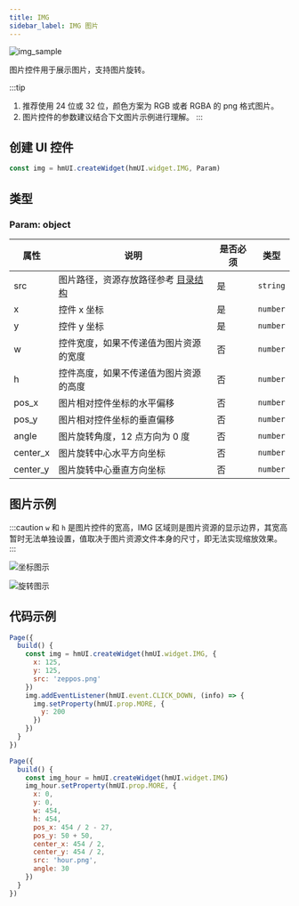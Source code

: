 ```yaml
---
title: IMG
sidebar_label: IMG 图片
---
```


![img_sample](/img/api/img_sample.jpg)

图片控件用于展示图片，支持图片旋转。

:::tip
1. 推荐使用 24 位或 32 位，颜色方案为 RGB 或者 RGBA 的 png 格式图片。
2. 图片控件的参数建议结合下文图片示例进行理解。
:::

## 创建 UI 控件

```js
const img = hmUI.createWidget(hmUI.widget.IMG, Param)
```

## 类型

### Param: object

| 属性     | 说明                                                                                        | 是否必须 | 类型     |
| -------- | ------------------------------------------------------------------------------------------- | -------- | -------- |
| src      | 图片路径，资源存放路径参考 [目录结构](../../../../guides/architecture/folder-structure.mdx) | 是       | `string` |
| x        | 控件 x 坐标                                                                                 | 是       | `number` |
| y        | 控件 y 坐标                                                                                 | 是       | `number` |
| w        | 控件宽度，如果不传递值为图片资源的宽度                                                    | 否       | `number` |
| h        | 控件高度，如果不传递值为图片资源的高度                                                    | 否       | `number` |
| pos_x    | 图片相对控件坐标的水平偏移                                                                  | 否       | `number` |
| pos_y    | 图片相对控件坐标的垂直偏移                                                                  | 否       | `number` |
| angle    | 图片旋转角度，12 点方向为 0 度                                                              | 否       | `number` |
| center_x | 图片旋转中心水平方向坐标                                                                    | 否       | `number` |
| center_y | 图片旋转中心垂直方向坐标                                                                    | 否       | `number` |

## 图片示例

:::caution
`w` 和 `h` 是图片控件的宽高，IMG 区域则是图片资源的显示边界，其宽高暂时无法单独设置，值取决于图片资源文件本身的尺寸，即无法实现缩放效果。
:::

![坐标图示](/img/api/img_pos.jpg)

![旋转图示](/img/api/img_angle.jpg)

## 代码示例

```js
Page({
  build() {
    const img = hmUI.createWidget(hmUI.widget.IMG, {
      x: 125,
      y: 125,
      src: 'zeppos.png'
    })
    img.addEventListener(hmUI.event.CLICK_DOWN, (info) => {
      img.setProperty(hmUI.prop.MORE, {
        y: 200
      })
    })
  }
})
```

```js
Page({
  build() {
    const img_hour = hmUI.createWidget(hmUI.widget.IMG)
    img_hour.setProperty(hmUI.prop.MORE, {
      x: 0,
      y: 0,
      w: 454,
      h: 454,
      pos_x: 454 / 2 - 27,
      pos_y: 50 + 50,
      center_x: 454 / 2,
      center_y: 454 / 2,
      src: 'hour.png',
      angle: 30
    })
  }
})
```
